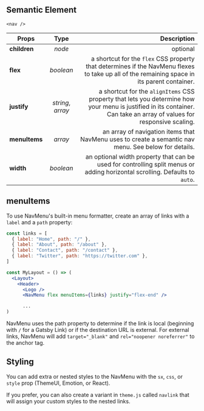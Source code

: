 
<Title type="nav-menu" title="NavMenu">
  <p>
    The NavMenu is a list of menu items that serves as your site's primary
    navigation.
  </p>

  <p>
    This component hides itself on mobile to make room for the MenuToggle component that controls mobile navigation. You can either use it as a <span>&#60;nav&#62;</span> element and nest your own components, or supply an array of menu items. NavMenu will format this array into a <span>&#60;ul&#62;</span> of links.
  </p>
</Title>

## Semantic Element

`<nav />`

| Props         |       Type        |                                                                                                                                                           Description |
| ------------- | :---------------: | --------------------------------------------------------------------------------------------------------------------------------------------------------------------: |
| **children**  |      _node_       |                                                                                                                                                              optional |
| **flex**      |     _boolean_     |                           a shortcut for the `flex` CSS property that determines if the NavMenu flexes to take up all of the remaining space in its parent container. |
| **justify**   | _string_, _array_ | a shortcut for the `alignItems` CSS property that lets you determine how your menu is justified in its container. Can take an array of values for responsive scaling. |
| **menuItems** |      _array_      |                                                                  an array of navigation items that NavMenu uses to create a semantic nav menu. See below for details. |
| **width**     |     _boolean_     |                                           an optional width property that can be used for controlling split menus or adding horizontal scrolling. Defaults to `auto`. |

## menuItems

To use NavMenu's built-in menu formatter, create an array of links with a `label` and a `path` property:

```jsx
const links = [
  { label: "Home", path: "/" },
  { label: "About", path: "/about" },
  { label: "Contact", path: "/contact" },
  { label: "Twitter", path: "https://twitter.com" },
]

const MyLayout = () => (
  <Layout>
    <Header>
      <Logo />
      <NavMenu flex menuItems={links} justify="flex-end" />

      ...
)
```

NavMenu uses the path property to determine if the link is local (beginning with `/` for a Gatsby Link) or if the destination URL is external. For external links, NavMenu will add `target="_blank"` and `rel="noopener noreferrer"` to the anchor tag.

## Styling

You can add extra or nested styles to the NavMenu with the `sx`, `css`, or `style` prop (ThemeUI, Emotion, or React).

If you prefer, you can also create a variant in `theme.js` called `navlink` that will assign your custom styles to the nested links.

<PageLink path="/components/header-widgets" label="Header Widgets" />
